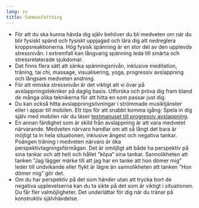 ```yaml
---
lang: sv
title: Sammanfattning
---
```


-   För att du ska kunna hävda dig själv behöver du bli medveten om när
    du blir fysiskt spänd och fysiskt uppjagad och lära dig att
    nedreglera kroppsreaktionerna. Hög fysisk spänning är en stor del
    av den upplevda stressnivån. I extremfall kan långvarig spänning
    leda till smärta och stressrelaterade sjukdomar.
-   Det finns flera sätt att sänka spänningsnivån, inklusive meditation,
    träning, tai chi, massage, visualisering, yoga, progressiv
    avslappning och långsam medveten andning.
-   För att minska stressnivån är det viktigt att vi övar på
    avslappningstekniker på daglig basis. Utforska och pröva dig fram
    bland de många olika teknikerna för att hitta en som passar just
    dig.
-   Du kan också hitta avslappningsövningar i strömmade musiktjänster
    eller i appar till mobilen. Ett tips för att snabbt komma igång:
    Spela in dig själv med mobilen när du läser [textmanuset till
    progressiv
    avslappning](5-3.qmd).
-   En annan färdighet som är skild från avslappning är att vara
medvetet närvarande. Medveten närvaro handlar om att så långt det bara är
möjligt ta in hela situationen, inklusive ångest och negativa tankar. Poängen
träning i medveten närvaro är öka perspektivtagningsförmågan. Det är omöjligt
att både ha perspektiv på sina tankar och att helt och hållet ”köpa” sina
tankar. Sannolikheten att tanken ”Jag lägger märke till att jag har en tanke att
hon dömer mig” leder till undvikande eller flykt är lägre än sannolikheten att tanken ”Hon dömer
mig” gör det.
-   Om du har perspektiv på det som händer utan att trycka bort de
    negativa upplevelserna kan du ta sikte på det som är viktigt i
    situationen. Du får fler valmöjligheter. Det underlättar för dig när
    du tränar på konstruktiv självhävdelse.

